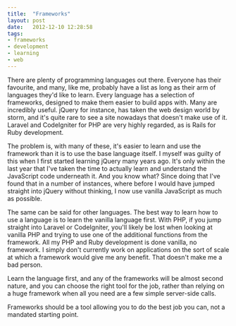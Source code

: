 ---
title:  "Frameworks"
layout: post
date:   2012-12-10 12:28:58
tags:
- frameworks
- development
- learning
- web
---

There are plenty of programming languages out there. Everyone has their favourite, and many, like me, probably have a list as long as their arm of languages they'd like to learn. Every language has a selection of frameworks, designed to make them easier to build apps with. Many are incredibly useful. jQuery for instance, has taken the web design world by storm, and it's quite rare to see a site nowadays that doesn't make use of it. Laravel and CodeIgniter for PHP are very highly regarded, as is Rails for Ruby development.

The problem is, with many of these, it's easier to learn and use the framework than it is to use the base language itself. I myself was guilty of this when I first started learning jQuery many years ago. It's only within the last year that I've taken the time to actually learn and understand the JavaScript code underneath it. And you know what? Since doing that I've found that in a number of instances, where before I would have jumped straight into jQuery without thinking, I now use vanilla JavaScript as much as possible.

The same can be said for other languages. The best way to learn how to use a language is to learn the vanilla language first. With PHP, if you jump straight into Laravel or CodeIgniter, you'll likely be lost when looking at vanilla PHP and trying to use one of the additional functions from the framework. All my PHP and Ruby development is done vanilla, no framework. I simply don't currently work on applications on the sort of scale at which a framework would give me any benefit. That doesn't make me a bad person.

Learn the language first, and any of the frameworks will be almost second nature, and you can choose the right tool for the job, rather than relying on a huge framework when all you need are a few simple server-side calls.

Frameworks should be a tool allowing you to do the best job you can, not a mandated starting point.
